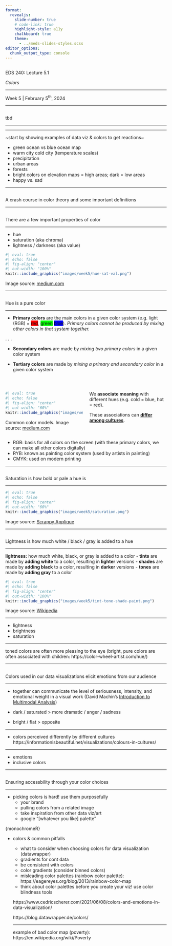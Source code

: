 ```yaml
---
format: 
  revealjs:
    slide-number: true
    # code-link: true
    highlight-style: a11y
    chalkboard: true
    theme: 
      - ../meds-slides-styles.scss
editor_options: 
  chunk_output_type: console
---
```


## {#title-slide data-menu-title="Title Slide" background="#053660"} 

[EDS 240: Lecture 5.1]{.custom-title}

[*Colors*]{.custom-subtitle}

<hr class="hr-teal">

[Week 5 | February 5^th^, 2024]{.custom-subtitle3}

---

## {#tbd data-menu-title="Tbd"} 

[tbd]{.slide-title}

<hr>

---

~start by showing examples of data viz & colors to get reactions~

- green ocean vs blue ocean map
- warm city cold city (temperature scales)
- precipitation
- urban areas
- forests
- bright colors on elevation maps = high areas; dark = low areas
- happy vs. sad

---

##  {#color-theory data-menu-title="# Basic Color Theory #" background="#047C90"}

<div class="page-center vertical-center">
<p class="custom-subtitle bottombr">A crash course in color theory and some important definitions</p>
</div>

---

## {#color-properties data-menu-title="Color properties"} 

[There are a few important properties of color]{.slide-title2}

<hr>

- hue
- saturation (aka chroma)
- lightness / darkness (aka value)

```r
#| eval: true
#| echo: false
#| fig-align: "center"
#| out-width: "100%"
knitr::include_graphics("images/week5/hue-sat-val.png")
```

::: {.center-text .body-text-s .gray-text}
Image source: [medium.com](https://medium.com/awkbit/choosing-a-color-scheme-for-your-website-awkbit-59ab750151dc)
:::

---

## {#hue data-menu-title="Hue"} 

[Hue is a pure color]{.slide-title}

<hr>

- **Primary colors** are the main colors in a given color system (e.g. light (RGB) = [red]{style="background-color:#FF0000; color=#FFFFFF;" .white-text}, [green]{style="background-color:#00FF00"} [blue]{style="background-color:#0000FF" .white-text}). *Primary colors cannot be produced by mixing other colors in that system together.*

. . .

- **Secondary colors** are made by *mixing two primary colors* in a given color system
  <!-- - [red]{style="background-color:#FF0000; color=#FFFFFF;" .white-text} + [green]{style="background-color:#00FF00"} =  [yellow]{style="background-color:#FFFF00"} -->
  <!-- - [green]{style="background-color:#00FF00"} + [blue]{style="background-color:#0000FF" .white-text} = [cyan]{style="background-color:#00FFFF"} -->
  <!-- - [blue]{style="background-color:#0000FF" .white-text} + [red]{style="background-color:#FF0000; color=#FFFFFF;" .white-text} = [magenta]{style="background-color:#FF00FF" .white-text} -->
  
- **Tertiary colors** are made by *mixing a primary and secondary color* in a given color system

<br>

:::: {.columns}

::: {.column width="50%"}
```r
#| eval: true
#| echo: false
#| fig-align: "center"
#| out-width: "60%"
knitr::include_graphics("images/week5/color-wheels.png")
```

::: {.center-text .body-text-s .gray-text}
Common color models. Image source: [medium.com](https://broworks.medium.com/color-guide-terms-definitions-and-useful-websites-6fa4f13bcb85)
:::
:::

::: {.column width="50%" .center-text .body-text-m .teal-text}
We **associate meaning** with different hues (e.g. cold = blue, hot = red).

These associations can **[differ among cultures](https://informationisbeautiful.net/visualizations/colours-in-cultures/)**.
:::
::::

<!-- ::: {.footer} -->
<!-- Fun side note: the primary colors of *print* are [cyan]{style="background-color:#00FFFF"}, [magenta]{style="background-color:#FF00FF" .white-text}, [yellow]{style="background-color:#FFFF00"} -- next time you reload your printer's ink, check out the colors printed on the calibration test page -->
<!-- ::: -->

::: {.notes}
- RGB: basis for all colors on the screen (with these primary colors, we can make all other colors digitally)
- RYB: known as painting color system (used by artists in painting)
- CMYK: used on modern printing
:::

---

## {#saturation data-menu-title="Saturation"} 

[Saturation is how bold or pale a hue is]{.slide-title}

<hr>

```r
#| eval: true
#| echo: false
#| fig-align: "center"
#| out-width: "60%"
knitr::include_graphics("images/week5/saturation.png")
```

::: {.center-text .body-text-s .gray-text}
Image source: [Scrappy Applique](https://shannon-brinkley.com/blogs/shannon-brinkley-studio-1/color-confidence-for-quilters-what-is-color-saturation)
:::

----

## {#lightness data-menu-title="Lightness"} 

[Lightness is how much white / black / gray is added to a hue]{.slide-title3}

<hr>

**lightness:** how much white, black, or gray is added to a color
  - **tints** are made by **adding white** to a color, resulting in **lighter** versions
  - **shades** are made by **adding black** to a color, resulting in **darker** versions
  - **tones** are made by **adding gray** to a color
  
```r
#| eval: true
#| echo: false
#| fig-align: "center"
#| out-width: "100%"
knitr::include_graphics("images/week5/tint-tone-shade-paint.png")
```

::: {.center-text .body-text-s .gray-text}
Image source: [Wikipedia](https://en.wikipedia.org/wiki/Tint,_shade_and_tone)
:::

---

- lightness 
- brightness
- saturation

---

toned colors are often more pleasing to the eye (bright, pure colors are often associated with children: https://color-wheel-artist.com/hue/)

---

##  {#color-emotion data-menu-title="# Color & Emotions #" background="#047C90"}

<div class="page-center vertical-center">
<p class="custom-subtitle bottombr">Colors used in our data visualizations elicit emotions from our audience</p>
</div>

---

- together can communicate the level of seriousness, intensity, and emotional weight in a visual work (David Machin's [Introduction to Multimodal Analysis](https://books.google.de/books/about/Introduction_to_Multimodal_Analysis.html?id=xSyDAAAACAAJ&redir_esc=y))

- dark / saturated > more dramatic / anger / sadness
- bright / flat > opposite

---

- colors perceived differently by different cultures https://informationisbeautiful.net/visualizations/colours-in-cultures/

---

- emotions
- inclusive colors

---

##  {#accessibility data-menu-title="# Accessibility #" background="#047C90"}

<div class="page-center vertical-center">
<p class="custom-subtitle bottombr">Ensuring accessbility through your color choices</p>
</div>

---

- picking colors is hard! use them purposefully
  - your brand
  - pulling colors from a related image
  - take inspiration from other data viz/art 
  - google "[whatever you like] palette"

{monochromeR}

- colors & common pitfalls
  - what to consider when choosing colors for data visualization (datawrapper)
  - gradients for cont data
  - be consistent with colors
  - color gradients (consider binned colors)
  - misleading color palettes (rainbow color palette): https://eagereyes.org/blog/2013/rainbow-color-map
  - think about color palettes before you create your viz! use color blindness tools
  
  https://www.cedricscherer.com/2021/06/08/colors-and-emotions-in-data-visualization/
  
  https://blog.datawrapper.de/colors/
  
  ---
  
  example of bad color map (poverty): https://en.wikipedia.org/wiki/Poverty
